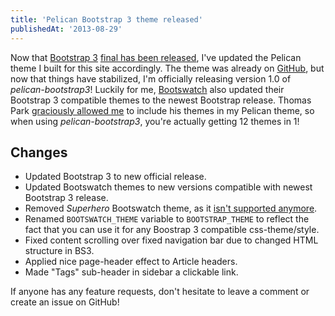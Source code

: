 ```yaml
---
title: 'Pelican Bootstrap 3 theme released'
publishedAt: '2013-08-29'
---
```


Now that [Bootstrap 3](http://getbootstrap.com/) [final has been released](http://blog.getbootstrap.com/2013/08/19/bootstrap-3-released/), I've updated the Pelican theme I built for this site accordingly. The theme was already on [GitHub](https://github.com/DandyDev/pelican-bootstrap3), but now that things have stabilized, I'm officially releasing version 1.0 of _pelican-bootstrap3_! Luckily for me, [Bootswatch](http://bootswatch.com/) also updated their Bootstrap 3 compatible themes to the newest Bootstrap release. Thomas Park [graciously allowed me](https://github.com/thomaspark/bootswatch/issues/128) to include his themes in my Pelican theme, so when using _pelican-bootstrap3_, you're actually getting 12 themes in 1!

## Changes

* Updated Bootstrap 3 to new official release.
* Updated Bootswatch themes to new versions compatible with newest Bootstrap 3 release.
* Removed _Superhero_ Bootswatch theme, as it [isn't supported anymore](https://github.com/thomaspark/bootswatch/issues/132).
* Renamed `BOOTSWATCH_THEME` variable to `BOOTSTRAP_THEME` to reflect the fact that you can use it for any Boostrap 3 compatible css-theme/style.
* Fixed content scrolling over fixed navigation bar due to changed HTML structure in BS3.
* Applied nice page-header effect to Article headers.
* Made "Tags" sub-header in sidebar a clickable link.

If anyone has any feature requests, don't hesitate to leave a comment or create an issue on GitHub!




